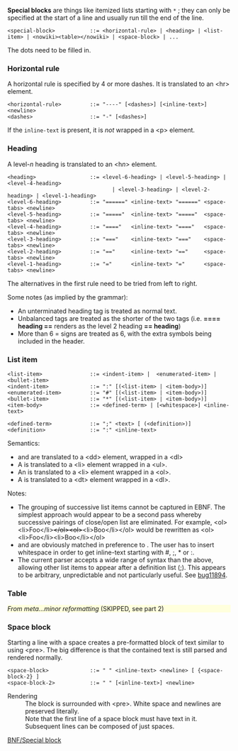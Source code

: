 {{Grammar nav}}
'''Special blocks''' are things like itemized lists starting with <tt>*</tt> ; they can only be specified at the start of a line and usually run till the end of the line.

<source lang="bnf">
<special-block>           ::= <horizontal-rule> | <heading> | <list-item> | <nowiki><table></nowiki> | <space-block> | ... 
</source>

The dots need to be filled in.

=== Horizontal rule ===

A horizontal rule is specified by 4 or more dashes. It is translated to an &lt;hr&gt; element. 

<source lang="bnf">
<horizontal-rule>         ::= "----" [<dashes>] [<inline-text>] <newline>
<dashes>                  ::= "-" [<dashes>]
</source>

If the <tt>inline-text</tt> is present, it is ''not'' wrapped in a &lt;p&gt; element. 

=== Heading ===

A level-''n'' heading is translated to an &lt;h''n''&gt; element.

<source lang="bnf">
<heading>                 ::= <level-6-heading> | <level-5-heading> | <level-4-heading> 
                                 | <level-3-heading> | <level-2-heading> | <level-1-heading>
<level-6-heading>         ::= "======" <inline-text> "======" <space-tabs> <newline>
<level-5-heading>         ::= "====="  <inline-text> "====="  <space-tabs> <newline>
<level-4-heading>         ::= "===="   <inline-text> "===="   <space-tabs> <newline>
<level-3-heading>         ::= "==="    <inline-text> "==="    <space-tabs> <newline>
<level-2-heading>         ::= "=="     <inline-text> "=="     <space-tabs> <newline>
<level-1-heading>         ::= "="      <inline-text> "="      <space-tabs> <newline>
</source>

The alternatives in the first rule need to be tried from left to right. 

Some notes (as implied by the grammar):
* An unterminated heading tag is treated as normal text.
* Unbalanced tags are treated as the shorter of the two tags (i.e. '''==== heading ==''' renders as the level 2 heading '''== heading''')
* More than 6 = signs are treated as 6, with the extra symbols being included in the header.

=== List item ===
<source lang="bnf">
<list-item>               ::= <indent-item> |  <enumerated-item> | <bullet-item> 
<indent-item>             ::= ":" [(<list-item> | <item-body>)]
<enumerated-item>         ::= "#" [(<list-item> | <item-body>)]
<bullet-item>             ::= "*" [(<list-item> | <item-body>)]
<item-body>               ::= <defined-term> | [<whitespace>] <inline-text>

<defined-term>            ::= ";" <text> [ (<definition>)]
<definition>              ::= ":" <inline-text>
</source>

Semantics:
*<tt><indent-item></tt> and <tt><definition></tt> are translated to a &lt;dd> element, wrapped in a &lt;dl>
*A <tt><bullet-item></tt> is translated to a &lt;li> element wrapped in a &lt;ul>.
*An <tt><enumerated-item></tt> is translated to a &lt;li> element wrapped in a &lt;ol>.
*A <tt><defined-term></tt> is translated to a &lt;dt> element wrapped in a &lt;dl>.

Notes:
*The grouping of successive list items cannot be captured in EBNF. The simplest approach would appear to be a second pass whereby successive pairings of close/open list are eliminated. For example, <nowiki><ol><li>Foo</li></nowiki><s><nowiki></ol><ol></nowiki></s><nowiki><li>Boo</li></ol></nowiki> would be rewritten as <nowiki><ol><li>Foo</li><li>Boo</li></ol></nowiki> 
*<tt><list-item></tt> and <tt><defined-term></tt> are obviously matched in preference to <tt><inline-text></tt>. The user has to insert whitespace in order to get inline-text starting with #, ;, * or :.
*The current parser accepts a wide range of syntax than the above, allowing other list items to appear after a definition list (;). This appears to be arbitrary, unpredictable and not particularly useful. See [http://bugzilla.wikipedia.org/show_bug.cgi?id=11894 bug11894].

=== Table ===
<div style="background: #ffffdd">
''From meta...minor reformatting''
(SKIPPED, see part 2)

</div>

=== Space block ===
Starting a line with a space creates a pre-formatted block of text similar to using &lt;pre>. The big difference is that the contained text is still parsed and rendered normally.
<source lang="bnf">
<space-block>             ::= " " <inline-text> <newline> [ {<space-block-2} ]
<space-block-2>           ::= " " [<inline-text>] <newline>
</source>

;Rendering
:The block is surrounded with &lt;pre>. White space and newlines are preserved literally.
:Note that the first line of a space block must have text in it. Subsequent lines can be composed of just spaces.

[[Category:Parser|BNF/Special block]]